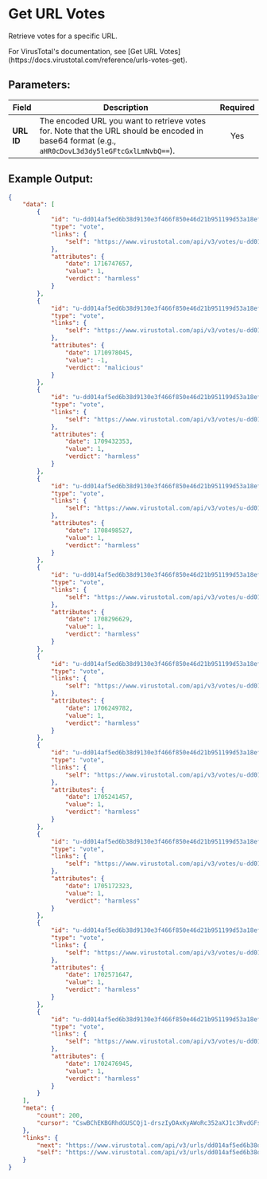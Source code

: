 
# Get URL Votes

Retrieve votes for a specific URL.

<Callout type="info">
	For VirusTotal's documentation, see [Get URL
	Votes](https://docs.virustotal.com/reference/urls-votes-get).
</Callout>

## Parameters:

| Field      | Description                                                                                                                                      | Required |
| ---------- | ------------------------------------------------------------------------------------------------------------------------------------------------ | :------: |
| **URL ID** | The encoded URL you want to retrieve votes for. Note that the URL should be encoded in base64 format (e.g., `aHR0cDovL3d3dy5leGFtcGxlLmNvbQ==`). |   Yes    |

## Example Output:

```json
{
	"data": [
		{
			"id": "u-dd014af5ed6b38d9130e3f466f850e46d21b951199d53a18ef29ee9341614eaf-04f0b559",
			"type": "vote",
			"links": {
				"self": "https://www.virustotal.com/api/v3/votes/u-dd014af5ed6b38d9130e3f466f850e46d21b951199d53a18ef29ee9341614eaf-04f0b559"
			},
			"attributes": {
				"date": 1716747657,
				"value": 1,
				"verdict": "harmless"
			}
		},
		{
			"id": "u-dd014af5ed6b38d9130e3f466f850e46d21b951199d53a18ef29ee9341614eaf-2d72ae91",
			"type": "vote",
			"links": {
				"self": "https://www.virustotal.com/api/v3/votes/u-dd014af5ed6b38d9130e3f466f850e46d21b951199d53a18ef29ee9341614eaf-2d72ae91"
			},
			"attributes": {
				"date": 1710978045,
				"value": -1,
				"verdict": "malicious"
			}
		},
		{
			"id": "u-dd014af5ed6b38d9130e3f466f850e46d21b951199d53a18ef29ee9341614eaf-e2d07426",
			"type": "vote",
			"links": {
				"self": "https://www.virustotal.com/api/v3/votes/u-dd014af5ed6b38d9130e3f466f850e46d21b951199d53a18ef29ee9341614eaf-e2d07426"
			},
			"attributes": {
				"date": 1709432353,
				"value": 1,
				"verdict": "harmless"
			}
		},
		{
			"id": "u-dd014af5ed6b38d9130e3f466f850e46d21b951199d53a18ef29ee9341614eaf-915fbca8",
			"type": "vote",
			"links": {
				"self": "https://www.virustotal.com/api/v3/votes/u-dd014af5ed6b38d9130e3f466f850e46d21b951199d53a18ef29ee9341614eaf-915fbca8"
			},
			"attributes": {
				"date": 1708498527,
				"value": 1,
				"verdict": "harmless"
			}
		},
		{
			"id": "u-dd014af5ed6b38d9130e3f466f850e46d21b951199d53a18ef29ee9341614eaf-cb089838",
			"type": "vote",
			"links": {
				"self": "https://www.virustotal.com/api/v3/votes/u-dd014af5ed6b38d9130e3f466f850e46d21b951199d53a18ef29ee9341614eaf-cb089838"
			},
			"attributes": {
				"date": 1708296629,
				"value": 1,
				"verdict": "harmless"
			}
		},
		{
			"id": "u-dd014af5ed6b38d9130e3f466f850e46d21b951199d53a18ef29ee9341614eaf-6e5e3dbd",
			"type": "vote",
			"links": {
				"self": "https://www.virustotal.com/api/v3/votes/u-dd014af5ed6b38d9130e3f466f850e46d21b951199d53a18ef29ee9341614eaf-6e5e3dbd"
			},
			"attributes": {
				"date": 1706249782,
				"value": 1,
				"verdict": "harmless"
			}
		},
		{
			"id": "u-dd014af5ed6b38d9130e3f466f850e46d21b951199d53a18ef29ee9341614eaf-effd4525",
			"type": "vote",
			"links": {
				"self": "https://www.virustotal.com/api/v3/votes/u-dd014af5ed6b38d9130e3f466f850e46d21b951199d53a18ef29ee9341614eaf-effd4525"
			},
			"attributes": {
				"date": 1705241457,
				"value": 1,
				"verdict": "harmless"
			}
		},
		{
			"id": "u-dd014af5ed6b38d9130e3f466f850e46d21b951199d53a18ef29ee9341614eaf-c7e3c401",
			"type": "vote",
			"links": {
				"self": "https://www.virustotal.com/api/v3/votes/u-dd014af5ed6b38d9130e3f466f850e46d21b951199d53a18ef29ee9341614eaf-c7e3c401"
			},
			"attributes": {
				"date": 1705172323,
				"value": 1,
				"verdict": "harmless"
			}
		},
		{
			"id": "u-dd014af5ed6b38d9130e3f466f850e46d21b951199d53a18ef29ee9341614eaf-17a3ac6c",
			"type": "vote",
			"links": {
				"self": "https://www.virustotal.com/api/v3/votes/u-dd014af5ed6b38d9130e3f466f850e46d21b951199d53a18ef29ee9341614eaf-17a3ac6c"
			},
			"attributes": {
				"date": 1702571647,
				"value": 1,
				"verdict": "harmless"
			}
		},
		{
			"id": "u-dd014af5ed6b38d9130e3f466f850e46d21b951199d53a18ef29ee9341614eaf-18690561",
			"type": "vote",
			"links": {
				"self": "https://www.virustotal.com/api/v3/votes/u-dd014af5ed6b38d9130e3f466f850e46d21b951199d53a18ef29ee9341614eaf-18690561"
			},
			"attributes": {
				"date": 1702476945,
				"value": 1,
				"verdict": "harmless"
			}
		}
	],
	"meta": {
		"count": 200,
		"cursor": "CswBChEKBGRhdGUSCQj1-drszIyDAxKyAWoRc352aXJ1c3RvdGFsY2xvdWRynAELEgNVUkwiQGRkMDE0YWY1ZWQ2YjM4ZDkxMzBlM2Y0NjZmODUwZTQ2ZDIxYjk1MTE5OWQ1M2ExOGVmMjllZTkzNDE2MTRlYWYMCxIEVm90ZSJJZGQwMTRhZjVlZDZiMzhkOTEzMGUzZjQ2NmY4NTBlNDZkMjFiOTUxMTk5ZDUzYTE4ZWYyOWVlOTM0MTYxNGVhZi0xODY5MDU2MQwYACAB"
	},
	"links": {
		"next": "https://www.virustotal.com/api/v3/urls/dd014af5ed6b38d9130e3f466f850e46d21b951199d53a18ef29ee9341614eaf/votes?limit=10&cursor=CswBChEKBGRhdGUSCQj1-drszIyDAxKyAWoRc352aXJ1c3RvdGFsY2xvdWRynAELEgNVUkwiQGRkMDE0YWY1ZWQ2YjM4ZDkxMzBlM2Y0NjZmODUwZTQ2ZDIxYjk1MTE5OWQ1M2ExOGVmMjllZTkzNDE2MTRlYWYMCxIEVm90ZSJJZGQwMTRhZjVlZDZiMzhkOTEzMGUzZjQ2NmY4NTBlNDZkMjFiOTUxMTk5ZDUzYTE4ZWYyOWVlOTM0MTYxNGVhZi0xODY5MDU2MQwYACAB",
		"self": "https://www.virustotal.com/api/v3/urls/dd014af5ed6b38d9130e3f466f850e46d21b951199d53a18ef29ee9341614eaf/votes?limit=10"
	}
}
```
